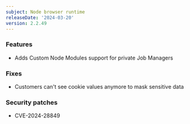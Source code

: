 ```yaml
---
subject: Node browser runtime
releaseDate: '2024-03-20'
version: 2.2.49
---
```


### Features
* Adds Custom Node Modules support for private Job Managers

### Fixes
* Customers can't see cookie values anymore to mask sensitive data

### Security patches
* CVE-2024-28849
